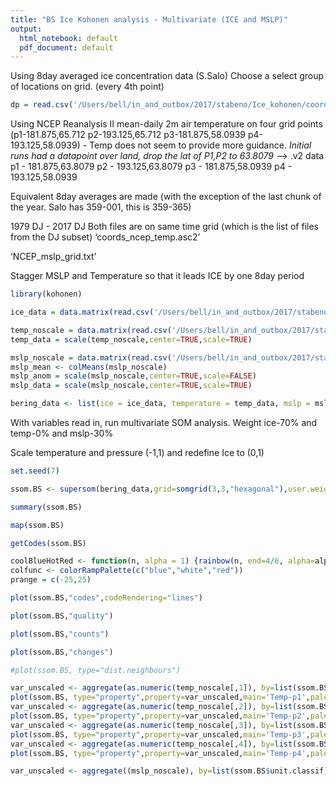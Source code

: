 ```yaml
---
title: "BS Ice Kohonen analysis - Multivariate (ICE and MSLP)"
output:
  html_notebook: default
  pdf_document: default
---
```


Using 8day averaged ice concentration data (S.Salo)
Choose a select group of locations on grid. (every 4th point)

```r
dp = read.csv('/Users/bell/in_and_outbox/2017/stabeno/Ice_kohonen/coords_subset_4pt_noland.asc2',header=TRUE,sep='')

```
Using NCEP Reanalysis II mean-daily 2m air temperature on four grid points (p1-181.875,65.712 p2-193.125,65.712 p3-181.875,58.0939 p4-193.125,58.0939) - Temp does not seem to provide more guidance. 
*Initial runs had a datapoint over land, drop the lat of P1,P2 to 63.8079* --> .v2 data
  p1 - 181.875,63.8079
  p2 - 193.125,63.8079
  p3 - 181.875,58.0939
  p4 - 193.125,58.0939

Equivalent 8day averages are made (with the exception of the last chunk of the year.  Salo has 359-001, this is 359-365)

1979 DJ - 2017 DJ
Both files are on same time grid (which is the list of files from the DJ subset)
'coords_ncep_temp.asc2'

'NCEP_mslp_grid.txt'

Stagger MSLP and Temperature so that it leads ICE by one 8day period 
```r
library(kohonen)

ice_data = data.matrix(read.csv('/Users/bell/in_and_outbox/2017/stabeno/Ice_kohonen/1979-2016_4pt_noland_DF.asc')) / 100.

temp_noscale = data.matrix(read.csv('/Users/bell/in_and_outbox/2017/stabeno/Ice_kohonen/1979-2017_NCEP_2mtemp_p8d.v2.csv'))
temp_data = scale(temp_noscale,center=TRUE,scale=TRUE)

mslp_noscale = data.matrix(read.csv('/Users/bell/in_and_outbox/2017/stabeno/Ice_kohonen/1979-2017_NCEPmslp_p8d.csv'))
mslp_mean <- colMeans(mslp_noscale)
mslp_anom = scale(mslp_noscale,center=TRUE,scale=FALSE)
mslp_data = scale(mslp_noscale,center=TRUE,scale=TRUE)

bering_data <- list(ice = ice_data, temperature = temp_data, mslp = mslp_data)
```
With variables read in, run multivariate SOM analysis.  Weight ice-70% and temp-0% and mslp-30%

Scale temperature and pressure (-1,1) and redefine Ice to (0,1)
```r

set.seed(7)

ssom.BS <- supersom(bering_data,grid=somgrid(3,3,"hexagonal"),user.weights=c(0.70,0.3),whatmap=c(1,3),maxNA.fraction=1,rlen=1000)

summary(ssom.BS)

map(ssom.BS)
```

```r
getCodes(ssom.BS)
```
```r

coolBlueHotRed <- function(n, alpha = 1) {rainbow(n, end=4/6, alpha=alpha)[n:1]}
colfunc <- colorRampPalette(c("blue","white","red"))
prange = c(-25,25)
```

```r
plot(ssom.BS,"codes",codeRendering="lines")

plot(ssom.BS,"quality")

plot(ssom.BS,"counts")

plot(ssom.BS,"changes")

#plot(ssom.BS, type="dist.neighbours")

var_unscaled <- aggregate(as.numeric(temp_noscale[,1]), by=list(ssom.BS$unit.classif), FUN=mean, simplify=TRUE)[,2]
plot(ssom.BS, type="property",property=var_unscaled,main='Temp-p1',palette.name = colfunc,zlim=prange)
var_unscaled <- aggregate(as.numeric(temp_noscale[,2]), by=list(ssom.BS$unit.classif), FUN=mean, simplify=TRUE)[,2]
plot(ssom.BS, type="property",property=var_unscaled,main='Temp-p2',palette.name = colfunc,zlim=prange)
var_unscaled <- aggregate(as.numeric(temp_noscale[,3]), by=list(ssom.BS$unit.classif), FUN=mean, simplify=TRUE)[,2]
plot(ssom.BS, type="property",property=var_unscaled,main='Temp-p3',palette.name = colfunc,zlim=prange)
var_unscaled <- aggregate(as.numeric(temp_noscale[,4]), by=list(ssom.BS$unit.classif), FUN=mean, simplify=TRUE)[,2]
plot(ssom.BS, type="property",property=var_unscaled,main='Temp-p4',palette.name = colfunc,zlim=prange)
```
```r
var_unscaled <- aggregate((mslp_noscale), by=list(ssom.BS$unit.classif), FUN=mean, simplify=TRUE)
```